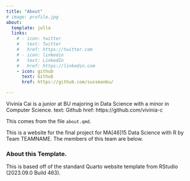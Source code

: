 ```yaml
---
title: "About"
# image: profile.jpg
about:
  template: jolla
  links:
    # - icon: twitter
    #   text: Twitter
    #   href: https://twitter.com
    # - icon: linkedin
    #   text: LinkedIn
    #   href: https://linkedin.com
    - icon: github
      text: Github
      href: https://github.com/sussmanbu/

---
```


Vivinia Cai is a junior at BU majoring in Data Science with a minor in Computer Science. 
text: Github
href: https://github.com/vivinia-c

This comes from the file `about.qmd`.

This is a website for the final project for MA[46]15 Data Science with R by Team TEAMNAME.
The members of this team are below.



<!-- Please leave in the information below -->

### About this Template.

This is based off of the standard Quarto website template from RStudio (2023.09.0 Build 463).
